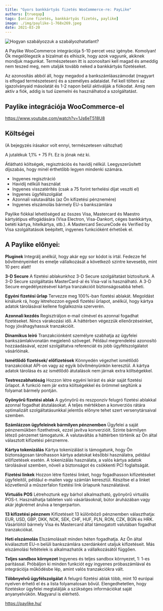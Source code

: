 ```yaml
---
title: "Gyors bankkártyás fizetés WooCommerce-re: PayLike"
authors: [trueqap]
tags: [online fizetés, bankkártyás fizetés, paylike]
image: ./img/paylike-1-768x269.jpeg
date: 2021-03-20
---
```



![Hogyan szabályozzuk a szabályozhatatlant?](./img/paylike-1-768x269.jpeg)

A Paylike WooCommerce integrációja 5-10 percet vesz igénybe. Komolyan! Ők megelőlegezik a bizalmat és elhiszik, hogy azok vagyunk, akiknek mondjuk magunkat. Természetesen itt is azonosítani kell magad és ameddig nem teszed meg, nem utalják tovább neked a bankkártyás fizetéseket.

<!--truncate-->

Az azonosítás abból áll, hogy megadod a bankszámláaszámodat (magyart is elfogad természetesen) és a személyes adataidat. Fel kell tölteni az igazolványaid másolatát és 1-2 napon belül aktiválják a fiókodat. Amíg nem aktív a fiók, addig is tud üzemelni és használhatod a szolgáltatást.

## Paylike integrációja WooCommerce-el

https://www.youtube.com/watch?v=1Js6eT518U8

## Költségei

(A bejegyzés írásakor volt ennyi, természetesen változhat)

A jutalékuk 1,1% + 75 Ft. Ez is jónak néz ki.

Átlátható költségek, regisztrációs és havidíj nélkül. Leegyszerűsített díjszabás, hogy minél érthetőbb legyen mindenki számára.

- Ingyenes regisztráció
- Havidíj nélküli használat
- Ingyenes visszatérítés (csak a 75 forint terhelési díjat veszíti el)
- Ingyenes ügyfélszolgálat
- Azonnali valutaváltás (az Ön kifizetési pénznemére)
- Ingyenes elszámolás bármely EU-s bankszámlára

Paylike fiókkal lehetőséged az összes Visa, Mastercard és Maestro kártyátípus elfogádására (Visa Electron, Visa-Dankort, céges bankkártya, betéti kártya, hitelkártya, stb.). A Mastercard SecureCode és Verified by Visa szolgáltatások beépített, ingyenes funkcióként érhetőek el.

## A Paylike előnyei:

**Pluginek**
Integrálj anélkül, hogy akár egy sor kódot is írtál. Fedezze fel bővítményeinket és emelje vállalkozását a következő szintre kevesebb, mint 10 perc alatt!

**3-D Secure**
A fizetési ablakunkhoz 3-D Secure szolgáltatást biztosítunk. A 3-D Secure szolgáltatás MasterCard-al és Visa-val is használható. A 3-D Secure engedélyezésével kártya tranzakcióit biztonságosabbá teheti.

**Egyéni fizetési űrlap**
Tervezze meg 100%-ban fizetési ablakát. Megoldást kínálunk rá, hogy létrehozzon egyedi fizetési űrlapot, anélkül, hogy kártya adatok tárolásával kellene foglalkoznia szerverén.

**Azonnali kezdés**
Regisztráljon e-mail címével és azonnal fogadhat fizetéseket. Nincs várakozási idő. A háttérben végezzük ellenőrzéseinket, hogy jóváhagyhassuk tranzakcióit.

**Dinamikus leíró**
Tranzakciónként személyre szabhatja az ügyfelei bankszámlakivonatán megjelenő szöveget. Például megrendelési azonosító hozzáadásával, ezzel szolgáltatva referenciát és jobb ügyfélszolgálatot vásárlóinak.

**Ismétlődő fizetések/ előfizetések**
Könnyedén végezhet ismétlődő tranzakciókat API-on vagy az egyik bővítményünkön keresztül. A kártya adatok tárolása és az ismétlődő átutalások nem járnak extra költségekkel.

**Testreszabhatóság**
Hozzon létre egyéni leírást és akár saját fizetési űrlapot. A funkció nem jár extra költségekkel és örömmel segítünk a folyamat bármely pontján.

**Gyönyörű fizetési ablak**
A gyönyörű és reszponzív felugró fizetési ablakkal azonnal fogadhat átutalásokat. A teljes mértékben a konverziós rátára optimalizált szolgáltatásunkkal jelentős előnyre tehet szert versenytársaival szemben.

**Számlázzon ügyfeleinek bármilyen pénznemben**
Ügyfelei a saját pénznemükben fizethetnek, ezzel javítva konverzióit. Szinte bármilyen létező pénzemet támogatunk. A valutaváltás a háttérben történik az Ön által választott kifizetési pénznemre.

**Kártya tokenizálás**
Kártya tokenizálást is támogatunk, hogy Ön biztonságosan tárolhasson kártya adatokat későbbi használatra, például előfizetések esetén. A tokenizálás használata, a valós kártya adatok tárolásával szemben, növeli a biztonságot és csökkenti PCI foglaltságát.

**Fizetési linkek**
Hozzon létre fizetési linket, hogy fogadhasson kifizetéseket ügyfeleitől, például e-mailen vagy számlán keresztül. Készítse el a linket közvetlenül a műszerfalon fizetési link űrlapunk használatával.

**Virtuális POS**
Létrehoztunk egy bárhol alkalmazható, gyönyörű virtuális POS-t. Használhatja tableten való vásárlásoknál, bútor áruházában vagy akár jégkrémet árulva a tengerparton.

**13 kifizetési pénznem**
Kifizetéseit 13 különböző pénznemben választhatja: EUR, USD, GBP, DKK, NOK, SEK, CHF, HUF, PLN, RON, CZK, BGN és HRK. Vásárlóitól bármely Visa és Mastercard által támogatott valutában fogadhat tranzakciókat.

**Heti elszámolás**
Elszámolásait minden héten fogadhatja. Az Ön által kiválasztott EU-n belüli bankszámlára szerdánként utaljuk kifizetéseit. Más elszámolási feltételek is alkalmazhatók a vállalkozásától függően.

**Teljes sandbox környezet**
Ingyenes és teljes sandbox környezet, 1: 1-es paritással. Próbáljon ki minden funkciót egy ingyenes próbaszámlával és integrációja működésbe lép, amint valós tranzakciókra vált.

**Többnyelvű ügyfélszolgálat**
A felugró fizetési ablak több, mint 10 európai nyelven érhető el és a lista folyamatosan bővül. Elengedhetetlen, hogy fizetéskor ügyfelei megtalálják a szükséges információkat saját anyanyelvükön. Magyarul is elérhető.

https://paylike.hu/
